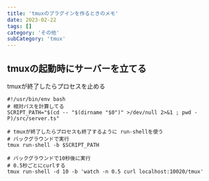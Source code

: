 ```yaml
---
title: 'tmuxのプラグインを作るときのメモ'
date: 2023-02-22
tags: []
category: 'その他'
subCategory: 'tmux'
---
```


## tmuxの起動時にサーバーを立てる
tmuxが終了したらプロセスを止める

```tmux:title=plugin-name.tmux
#!/usr/bin/env bash
# 相対パスを計算してる
SCRIPT_PATH="$(cd -- "$(dirname "$0")" >/dev/null 2>&1 ; pwd -P)/src/server.ts"

# tmuxが終了したらプロセスも終了するように run-shellを使う
# バックグラウンドで実行
tmux run-shell -b $SCRIPT_PATH

# バックグラウンドで10秒後に実行
# 0.5秒ごとにcurlする
tmux run-shell -d 10 -b 'watch -n 0.5 curl localhost:10020/tmux'
```

